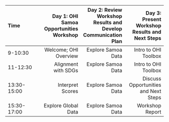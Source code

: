 |Time       |      Day 1: OHI Samoa Opportunities Workshop|      Day 2: Review Workshop Results and Develop Communication Plan|      Day 3: Present Workshop Results and Next Steps|
|:----------|----------:|----------:|----------:|
|9-10:30 | Welcome; OHI Overview  | Explore Samoa Data  | Intro to OHI Toolbox |
|11-12:30 | Alignment with SDGs | Explore Samoa Data |  Intro to OHI Toolbox |
|13:30-15:00 | Interpret Scores | Explore Samoa Data |  Discuss Opportunities and Next Steps |
|15:30-17:00 | Explore Global Data | Explore Samoa Data |  Workshop Report |

<!---
|9-10:30    |  Welcome and goals of the workshop (CRESCYNT); [Motivation for data science and coral reefs](http://ohi-science.org/data-science-training/overview.html) (NCEAS - JL) |   [Data wrangling: `dplyr`](http://ohi-science.org/data-science-training/dplyr.html#dplyr) (NCEAS - JB) | Kaneohe Bay Workathon (all day) | Kaneohe Bay Workathon (all day)  | 
|break      |  | | | |
|11-12:30   | [R, RStudio & RMarkdown](http://ohi-science.org/data-science-training/rstudio.html#rstudio) (NCEAS - JL) |   [Data wrangling: `tidyr`](http://ohi-science.org/data-science-training/tidyr) (NCEAS - JB) |  | |
|lunch      |  || | |
|13:30-15:00 |  [GitHub](http://ohi-science.org/data-science-training/github.html) (NCEAS - JL) |  [Collaborating with GitHub](http://ohi-science.org/data-science-training/collaborating.html) (NCEAS - JL) | Imagery/ interpolation breakout group (CRESCYNT) | Group Discussion/ Wrapup |
|break      |  |  | | |
|15:30-17:00 | [Visualization (ggplot2)](http://ohi-science.org/data-science-training/ggplot2) (NCEAS - JC) |   [Data integration: tidy coral example](https://nceas.github.io/crescynt-training/tidy_coral) (NCEAS - JC)  | Imagery/ interpolation breakout group (CRESCYNT)  | Group Discussion/ Wrapup |
--->
